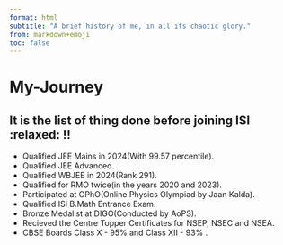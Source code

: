 ```yaml
---
format: html
subtitle: "A brief history of me, in all its chaotic glory."
from: markdown+emoji
toc: false
---
```

# My-Journey {.unnumbered}
:::{.callout-note appearance="minimal" collapse="true"}
## It is the list of thing done before joining ISI :relaxed: !!

- Qualified JEE Mains in 2024(With 99.57 percentile).
- Qualified JEE Advanced.
- Qualified WBJEE in 2024(Rank 291).
- Qualified for RMO twice(in the years 2020 and 2023).
- Participated at OPhO(Online Physics Olympiad by Jaan Kalda).
- Qualified ISI B.Math Entrance Exam.
- Bronze Medalist at DIGO(Conducted by AoPS).
- Recieved the Centre Topper Certificates for NSEP, NSEC and NSEA.
- CBSE Boards Class X - 95% and Class XII - 93% .

:::
